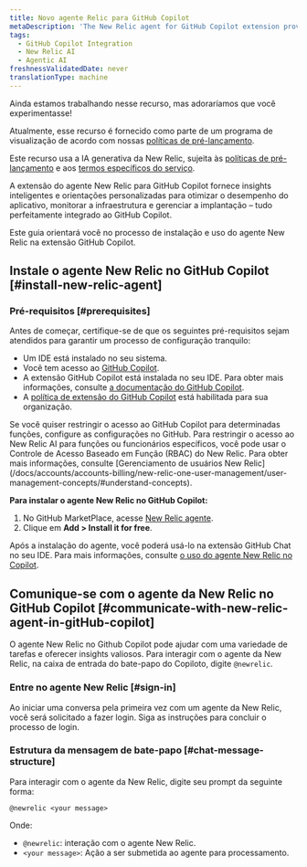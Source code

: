 ```yaml
---
title: Novo agente Relic para GitHub Copilot
metaDescription: 'The New Relic agent for GitHub Copilot extension provides intelligent insights and guidance tailored to optimize application performance, monitor infrastructure, and manage deployments—all seamlessly integrated within GitHub Copilot.'
tags:
  - GitHub Copilot Integration
  - New Relic AI
  - Agentic AI
freshnessValidatedDate: never
translationType: machine
---
```


<Callout title="visualização">
  Ainda estamos trabalhando nesse recurso, mas adoraríamos que você experimentasse!

  Atualmente, esse recurso é fornecido como parte de um programa de visualização de acordo com nossas [políticas de pré-lançamento](/docs/licenses/license-information/referenced-policies/new-relic-pre-release-policy).

  Este recurso usa a IA generativa da New Relic, sujeita às [políticas de pré-lançamento](/docs/licenses/license-information/referenced-policies/new-relic-pre-release-policy) e aos [termos específicos do serviço](https://newrelic.com/termsandconditions/service-specific).
</Callout>

A extensão do agente New Relic para GitHub Copilot fornece insights inteligentes e orientações personalizadas para otimizar o desempenho do aplicativo, monitorar a infraestrutura e gerenciar a implantação – tudo perfeitamente integrado ao GitHub Copilot.

Este guia orientará você no processo de instalação e uso do agente New Relic na extensão GitHub Copilot.

## Instale o agente New Relic no GitHub Copilot [#install-new-relic-agent]

### Pré-requisitos [#prerequisites]

Antes de começar, certifique-se de que os seguintes pré-requisitos sejam atendidos para garantir um processo de configuração tranquilo:

* Um IDE está instalado no seu sistema.
* Você tem acesso ao [GitHub Copilot](https://github.com/features/copilot).
* A extensão GitHub Copilot está instalada no seu IDE. Para obter mais informações, consulte [a documentação do GitHub Copilot](https://docs.github.com/en/copilot/managing-copilot/configure-personal-settings/installing-the-github-copilot-extension-in-your-environment).
* A [política de extensão do GitHub Copilot](https://docs.github.com/en/enterprise-cloud@latest/copilot/managing-copilot/managing-github-copilot-in-your-organization/managing-policies-for-copilot-in-your-organization#setting-a-policy-for-github-copilot-extensions-in-your-organization) está habilitada para sua organização.

<Callout variant="tip" title="dica">
  Se você quiser restringir o acesso ao GitHub Copilot para determinadas funções, configure as configurações no GitHub. Para restringir o acesso ao New Relic AI para funções ou funcionários específicos, você pode usar o Controle de Acesso Baseado em Função (RBAC) do New Relic. Para obter mais informações, consulte [Gerenciamento de usuários New Relic](/docs/accounts/accounts-billing/new-relic-one-user-management/user-management-concepts/#understand-concepts).
</Callout>

**Para instalar o agente New Relic no GitHub Copilot:**

1. No GitHub MarketPlace, acesse [New Relic agente](https://github.com/marketplace/newrelic-copilot-extension).
2. Clique em **Add &gt; Install it for free**.

Após a instalação do agente, você poderá usá-lo na extensão GitHub Chat no seu IDE. Para mais informações, consulte [o uso do agente New Relic no Copilot](#communicate-with-new-relic-agent-in-gitHub-copilot).

## Comunique-se com o agente da New Relic no GitHub Copilot [#communicate-with-new-relic-agent-in-gitHub-copilot]

O agente New Relic no Github Copilot pode ajudar com uma variedade de tarefas e oferecer insights valiosos. Para interagir com o agente da New Relic, na caixa de entrada do bate-papo do Copiloto, digite `@newrelic`.

### Entre no agente New Relic [#sign-in]

Ao iniciar uma conversa pela primeira vez com um agente da New Relic, você será solicitado a fazer login. Siga as instruções para concluir o processo de login.

### Estrutura da mensagem de bate-papo [#chat-message-structure]

Para interagir com o agente da New Relic, digite seu prompt da seguinte forma:

`@newrelic <your message>`

Onde:

* `@newrelic`: interação com o agente New Relic.
* `<your message>`: Ação a ser submetida ao agente para processamento.